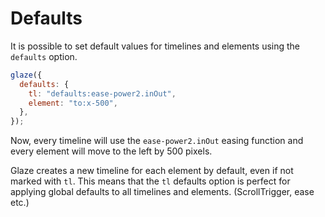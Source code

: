 # Defaults

It is possible to set default values for timelines and elements using the
`defaults` option.

```js copy
glaze({
  defaults: {
    tl: "defaults:ease-power2.inOut",
    element: "to:x-500",
  },
});
```

Now, every timeline will use the `ease-power2.inOut` easing function and every
element will move to the left by 500 pixels.

Glaze creates a new timeline for each element by default, even if not marked
with `tl`. This means that the `tl` defaults option is perfect for applying
global defaults to all timelines and elements. (ScrollTrigger, ease etc.)
